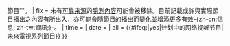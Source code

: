 {{ambox
| type  = notice
| image = [[File:TV Future Icon.svg|45px]]
| sect = {{{1|條目或章節}}}
| issue = 為'''有关籌備中，拍攝中或待播的{{#ifeq:{{lc:{{{online}}}}}|yes|網-{zh-cn:络;zh-tw:路;zh-hk:絡;}-視聽|電視}}節目'''。
| fix = 未有[[Wikipedia:可靠来源|可靠来源]]的[[Wikipedia:维基百科不是什么#CRYSTAL|臆測內容]]可能會被移除。目前記載或許與實際節目播出之內容有所出入，亦可能會隨節目的播出而變化並增添更多有效-{zh-cn:信息; zh-tw:資訊;}-。
| time = {{{time|}}}
| date = {{{date|}}}
| all = {{#ifeq:{{lc:{{{online}}}}}|yes|计划中的网络视听节目|未來電視系列節目}}
}}<noinclude>{{documentation|content=
本模板可用于正在计划，拍摄中或有待播出的电视／网-{zh-cn:络;zh-tw:路;zh-hk:絡;}-视听节目条目中。

对于电视电影，请改用{{tlx|未來電影|<nowiki>tv=yes</nowiki>}}。

本模板会将'''主名字空间'''（条目）的页面放入分类[[:Category:未來電視系列節目]]或[[:Category:计划中的网络视听节目]]，在其他名字空间中使用时不会主动分类。

== 用法 ==
复制以下内容置于条目中：
:{{tlx|Future TV show}}

或者：
:{{tlx|Future TV show|<nowiki>online=yes</nowiki>}}

或者：
:{{tlx|Future TV show|列表}}

== 参数说明 ==
:可选的参数有1（可省略）和online。
:* '''“1=”'''用于将“条目或章节”字样替换为指定内容。
:* '''“online=yes”'''用于在网-{zh-cn:络;zh-tw:路;zh-hk;絡;}-视听节目条目中使用该模板时使用。

== 重定向 ==
* {{tlx|待播出}}

[[Category:新聞動態模板|{{PAGENAME}}]]
}}</noinclude>